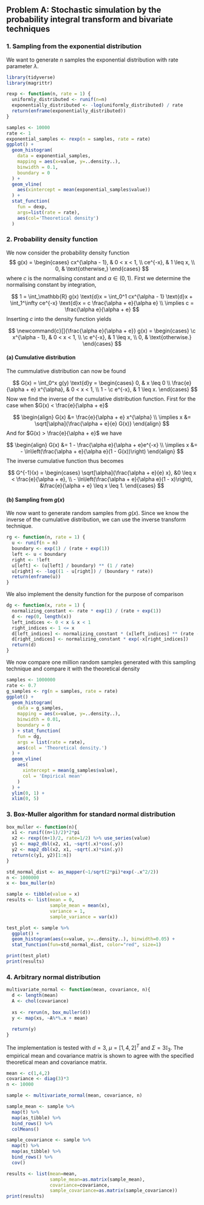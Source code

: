 ## Problem A: Stochastic simulation by the probability integral transform and bivariate techniques


### 1. Sampling from the exponential distribution

We want to generate $n$ samples the exponential distribution with rate parameter $\lambda$.

```r
library(tidyverse)
library(magrittr)
```

```r
rexp <- function(n, rate = 1) {
  uniformly_distributed <- runif(n=n)
  exponentially_distributed <- -log(uniformly_distributed) / rate
  return(enframe(exponentially_distributed))
}
```

```r
samples <- 10000
rate <- 1
exponential_samples <- rexp(n = samples, rate = rate)
ggplot() + 
  geom_histogram(
    data = exponential_samples,
    mapping = aes(x=value, y=..density..),
    binwidth = 0.1,
    boundary = 0
  ) +
  geom_vline(
    aes(xintercept = mean(exponential_samples$value))
  ) +
  stat_function(
    fun = dexp,
    args=list(rate = rate),
    aes(col='Theoretical density')
  )
```


### 2. Probability density function

We now consider the probability density function
$$
g(x) =
\begin{cases}
  cx^{\alpha - 1}, & 0 < x < 1, \\
  ce^{-x}, & 1 \leq x, \\
  0, & \text{otherwise,}
\end{cases}
$$
where $c$ is the normalising constant and $\alpha \in (0, 1)$.
First we determine the normalising constant by integration,

$$
1
= \int_\mathbb{R} g(x) \text{d}x
= \int_0^1 cx^{\alpha - 1} \text{d}x + \int_1^\infty ce^{-x} \text{d}x
= c \frac{\alpha + e}{\alpha e} \\
\implies c = \frac{\alpha e}{\alpha + e}
$$
Inserting $c$ into the density function yields

$$
\newcommand{c}[]{\frac{\alpha e}{\alpha + e}}
g(x) =
\begin{cases}
  \c x^{\alpha - 1}, & 0 < x < 1, \\
  \c e^{-x}, & 1 \leq x, \\
  0, & \text{otherwise.}
\end{cases}
$$

#### (a) Cumulative distribution

The cummulative distribution can now be found

$$
G(x)
= \int_0^x g(y) \text{d}y
= \begin{cases}
  0, & x \leq 0 \\
  \frac{e}{\alpha + e} x^{\alpha}, & 0 < x < 1, \\
  1 - \c e^{-x}, & 1 \leq x.
\end{cases}
$$
Now we find the inverse of the cumulative distribution function. First for the case when $G(x) < \frac{e}{\alpha + e}$

$$
\begin{align}
  G(x) &= \frac{e}{\alpha + e} x^{\alpha} \\
  \implies x &= \sqrt[\alpha]{\frac{\alpha + e}{e} G(x)}
\end{align}
$$
And for $G(x) > \frac{e}{\alpha + e}$ we have

$$
\begin{align}
  G(x) &= 1 - \frac{\alpha e}{\alpha + e}e^{-x} \\
  \implies x &= - \ln\left(\frac{\alpha + e}{\alpha e}(1 - G(x))\right)
\end{align}
$$
The inverse cumulative function thus becomes

$$
G^{-1}(x) =
\begin{cases}
  \sqrt[\alpha]{\frac{\alpha + e}{e} x}, &0 \leq x < \frac{e}{\alpha + e}, \\
  - \ln\left(\frac{\alpha + e}{\alpha e}(1 - x)\right), &\frac{e}{\alpha + e} \leq x \leq 1.
\end{cases}
$$

#### (b) Sampling from $g(x)$

We now want to generate random samples from $g(x)$. Since we know the inverse of the cumulative distribution, we can use the inverse transform technique.

```r
rg <- function(n, rate = 1) {
  u <- runif(n = n)
  boundary <- exp(1) / (rate + exp(1))
  left <- u < boundary
  right <- !left
  u[left] <- (u[left] / boundary) ** (1 / rate)
  u[right] <- -log((1 - u[right]) / (boundary * rate))
  return(enframe(u))
}
```

We also implement the density function for the purpose of comparison

```r
dg <- function(x, rate = 1) {
  normalizing_constant <- rate * exp(1) / (rate + exp(1))
  d <- rep(0, length(x))
  left_indices <- 0 < x & x < 1
  right_indices <- 1 <= x
  d[left_indices] <- normalizing_constant * (x[left_indices] ** (rate - 1))
  d[right_indices] <- normalizing_constant * exp(-x[right_indices])
  return(d)
}
```

We now compare one million random samples generated with this sampling technique and compare
it with the theoretical density

```r
samples <- 1000000
rate <- 0.7
g_samples <- rg(n = samples, rate = rate)
ggplot() +
  geom_histogram(
    data = g_samples,
    mapping = aes(x=value, y=..density..),
    binwidth = 0.01,
    boundary = 0
  ) + stat_function(
    fun = dg,
    args = list(rate = rate),
    aes(col = 'Theoretical density.')
  ) +
  geom_vline(
    aes(
      xintercept = mean(g_samples$value),
      col = 'Empirical mean'
    )
  ) +
  ylim(0, 1) +
  xlim(0, 5)
```

### 3. Box-Muller algorithm for standard normal distribution

```r

box_muller <- function(n){
  x1 <- runif((n+1)/2)*2*pi
  x2 <- rexp((n+1)/2, rate=1/2) %>% use_series(value)
  y1 <- map2_dbl(x2, x1, ~sqrt(.x)*cos(.y))
  y2 <- map2_dbl(x2, x1, ~sqrt(.x)*sin(.y))
  return(c(y1, y2)[1:n])
}

std_normal_dist <- as_mapper(~1/sqrt(2*pi)*exp(-.x^2/2))
n <- 1000000
x <- box_muller(n)

sample <- tibble(value = x)
results <- list(mean = 0,
                sample_mean = mean(x), 
                variance = 1,
                sample_variance = var(x))

test_plot <- sample %>%
  ggplot() + 
  geom_histogram(aes(x=value, y=..density..), binwidth=0.05) + 
  stat_function(fun=std_normal_dist, color="red", size=1)

print(test_plot)
print(results)
```



### 4. Arbitrary normal distribution

```r
multivariate_normal <- function(mean, covariance, n){
  d <- length(mean)
  A <- chol(covariance)
  
  xs <- rerun(n, box_muller(d))
  y <- map(xs, ~A%*%.x + mean)
  
  return(y)
}
```

The implementation is tested with $d=3$, $\mu = \left[1, 4, 2\right]^T$ and $\Sigma = 3\mathbb{I}_3$. The empirical mean and covariance matrix is shown to agree with the specified theoretical mean and covariance matrix. 


```r
mean <- c(1,4,2)
covariance <- diag(3)*3
n <- 10000

sample <- multivariate_normal(mean, covariance, n)

sample_mean <- sample %>%
  map(t) %>%
  map(as_tibble) %>%
  bind_rows() %>%
  colMeans()

sample_covariance <- sample %>%
  map(t) %>%
  map(as_tibble) %>%
  bind_rows() %>%
  cov()

results <- list(mean=mean,
                sample_mean=as.matrix(sample_mean),
                covariance=covariance,
                sample_covariance=as.matrix(sample_covariance))
print(results)
```

